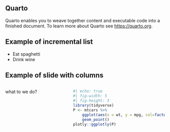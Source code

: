 ## Quarto

Quarto enables you to weave together content and executable code into a finished document. To learn more about Quarto see <https://quarto.org>.


## Example of incremental list

::: {.incremental}

- Eat spaghetti
- Drink wine

:::

## Example of slide with columns {.smaller}

:::: {.columns}

::: {.column width="40%"}
what to we do?
:::

::: {.column width="60%"}
```r
#| echo: true
#| fig-width: 5
#| fig-height: 3
library(tidyverse)
P <- mtcars %>% 
    ggplot(aes(x = wt, y = mpg, col=factor(cyl))) +
    geom_point()
plotly::ggplotly(P)
```
:::

::::

